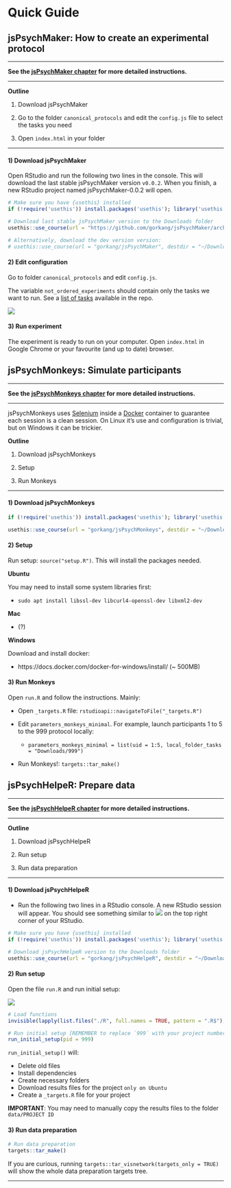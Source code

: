 # Quick Guide {#QuickGuide}


## jsPsychMaker: How to create an experimental protocol {#QuickGuidejsPsychMaker}

---  

**See the [jsPsychMaker chapter](#jsPsychMaker) for more detailed instructions.**

---  

**Outline**

1) Download jsPsychMaker

2) Go to the folder `canonical_protocols` and edit the `config.js` file to select the tasks you need

3) Open `index.html` in your folder


---  

#### 1) Download jsPsychMaker {-}  

Open RStudio and run the following two lines in the console. This will download the last stable jsPsychMaker version `v0.0.2`. When you finish, a new RStudio project named jsPsychMaker-0.0.2 will open.  

```r

# Make sure you have {usethis} installed
if (!require('usethis')) install.packages('usethis'); library('usethis')

# Download last stable jsPsychMaker version to the Downloads folder
usethis::use_course(url = "https://github.com/gorkang/jsPsychMaker/archive/refs/tags/v0.0.2.zip", destdir = "~/Downloads/")

# Alternatively, download the dev version version:
# usethis::use_course(url = "gorkang/jsPsychMaker", destdir = "~/Downloads/")

```


#### 2) Edit configuration {-}  

Go to folder `canonical_protocols` and edit `config.js`.

The variable `not_ordered_experiments` should contain only the tasks we want to run. See a [list of tasks](https://github.com/gorkang/jsPsychMaker/blob/main/canonical_protocol/canonical_protocol_details.csv) available in the repo.  
  

![](img/jsPsychmaker_config.png)


#### 3) Run experiment {-}  

The experiment is ready to run on your computer. Open `index.html` in Google Chrome or your favourite (and up to date) browser.



## jsPsychMonkeys: Simulate participants {#QuickGuidejsPsychMonkeys}

---  

**See the [jsPsychMonkeys chapter](#jsPsychMonkeys) for more detailed instructions.**

---  

jsPsychMonkeys uses [Selenium](https://www.selenium.dev/) inside a [Docker](https://www.docker.com/) container to guarantee each session is a clean session. On Linux it's use and configuration is trivial, but on Windows it can be trickier.  


**Outline**

1) Download jsPsychMonkeys

2) Setup

3) Run Monkeys


---  


#### 1) Download jsPsychMonkeys

  
```r

if (!require('usethis')) install.packages('usethis'); library('usethis')

usethis::use_course(url = "gorkang/jsPsychMonkeys", destdir = "~/Downloads/")

```


#### 2) Setup {-}

Run setup: `source("setup.R")`. This will install the packages needed.  


**Ubuntu**

You may need to install some system libraries first: 

- `sudo apt install libssl-dev libcurl4-openssl-dev libxml2-dev`  


**Mac**

- (?)


**Windows**  

Download and install docker:  

- https://docs.docker.com/docker-for-windows/install/  (~ 500MB)  



#### 3) Run Monkeys {-}

Open `run.R` and follow the instructions. Mainly:

- Open `_targets.R`  file: `rstudioapi::navigateToFile("_targets.R")`

- Edit `parameters_monkeys_minimal`. For example, launch participants 1 to 5 to the 999 protocol locally:

  + `parameters_monkeys_minimal = list(uid = 1:5, local_folder_tasks = "Downloads/999")`

- Run Monkeys!: `targets::tar_make()`




## jsPsychHelpeR: Prepare data {#QuickGuidejsPsychHelpeR}

---  

**See the [jsPsychHelpeR chapter](#jsPsychHelpeR) for more detailed instructions.**

---  


**Outline**

1) Download jsPsychHelpeR

2) Run setup

3) Run data preparation


---  


#### 1) Download jsPsychHelpeR {-}

- Run the following two lines in a RStudio console. A new RStudio session will appear. You should see something similar to ![](img/jsPsychHelpeR-project.png) on the top right corner of your RStudio.  

```r

# Make sure you have {usethis} installed
if (!require('usethis')) install.packages('usethis'); library('usethis')

# Download jsPsychHelpeR version to the Downloads folder
usethis::use_course(url = "gorkang/jsPsychHelpeR", destdir = "~/Downloads/")

```


#### 2) Run setup {-}

Open the file `run.R` and run initial setup:  

![](img/files-pane_run.png)


```r

# Load functions
invisible(lapply(list.files("./R", full.names = TRUE, pattern = ".R$"), source))

# Run initial setup [REMEMBER to replace `999` with your project number]
run_initial_setup(pid = 999)

```

`run_initial_setup()` will:

- Delete old files 
- Install dependencies
- Create necessary folders
- Download results files for the project `only on Ubuntu`
- Create a `_targets.R` file for your project


**IMPORTANT**: You may need to manually copy the results files to the folder `data/PROJECT ID`


#### 3) Run data preparation {-}

```r

# Run data preparation
targets::tar_make()

```

If you are curious, running `targets::tar_visnetwork(targets_only = TRUE)` will show the whole data preparation targets tree.  


---  